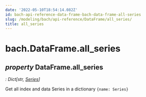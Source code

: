 ```yaml
---
date: '2022-05-10T18:54:14.082Z'
id: bach-api-reference-data-frame-bach-data-frame-all-series
slug: /modeling/bach/api-reference/DataFrame/all_series/
title: all_series
---
```


# bach.DataFrame.all_series

<div className="property">

## <span className="type-annotation"><em>property </em></span> <span className="additional-name">DataFrame.</span><span className="name">all_series</span>

<span className="type-annotation"><em>

: Dict[str, [Series](/modeling/bach/api-reference/Series/index.mdx)]

</em></span> 


<div className="content">

Get all index and data Series in a dictionary `{name: Series}`


</div>


</div>
